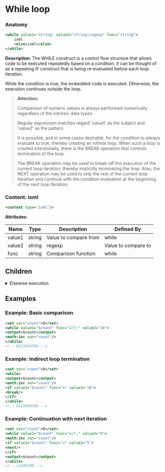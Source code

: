 # While loop

### Anatomy

```xml
<while value1="string" value2="string|regexp" func="string">
    ixml
    <else>ixml</else>
</while>
```

 **Description**:
 The WHILE construct is a control flow structure that allows code to be executed repeatedly based on a condition. It can be thought of as a repeating IF construct that is being re-evaluated before each loop iteration.

While the condition is true, the embedded code is executed. Otherwise, the execution continues outside the loop.


> **Attention:**
>
> Comparison of numeric values is always performed numerically regardless of the intrinsic data types.
> 
> Regular expression matches regard 'value1' as the subject and 'value2' as the pattern.
> 
> It is possible, and in some cases desirable, for the condition to always evaluate to true, thereby creating an infinite loop. When such a loop is created intentionally, there is the BREAK operation that controls termination of the loop.
> 
> The BREAK operation may be used to break-off the execution of the current loop iteration, thereby implicitly terminating the loop. Also, the NEXT operation may be used to skip the rest of the current loop iteration and continue with the condition evaluation at the beginning of the next loop iteration.

### Content: ixml

```xml
<content type="ixml"/>
```

**Attributes**:

| Name | Type | Description | Defined By |
| ---- | ---- | ----------- | ---------- |
| value1 | string | Value to compare from | while |
| value2 | string|regexp | Value to compare to | while |
| func | string | Comparison function | while |


## Children

<details>
<summary>Elsewise execution</summary>

### Anatomy
```xml
<else>ixml</else>
```

**Content: Code (ixml)**

```xml
<content type="ixml"/>
```

</details>

## Examples

### Example: Basic comparison

```xml
<set var="count">0</set>
<while value1="$count" func="&lt;" value2="10">
<output>$count</output>
<math:inc var="count"/>
</while>
<!-- 0123456789 -->
```

### Example: Indirect loop termination

```xml
<set var="count">0</set>
<while>
<output>$count</output>
<math:inc var="count"/>
<if value1="$count" func="=" value2="10">
<break/>
</if>
</while>
<!-- 0123456789 -->
```

### Example: Continuation with next iteration

```xml
<set var="count">0</set>
<while value1="$count" func="&lt;" value2="9">
<math:inc var="count"/>
<if value1="$count" func="=" value2="5">
<next/>
</if>
<output>$count</output>
</while>
<!-- 12346789 -->
```

